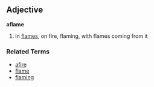 ==Adjective==
'''aflame'''

# in [[flame]]s, on fire, flaming, with flames coming from it

===Related Terms===
*[[afire]]
*[[flame]]
*[[flaming]]